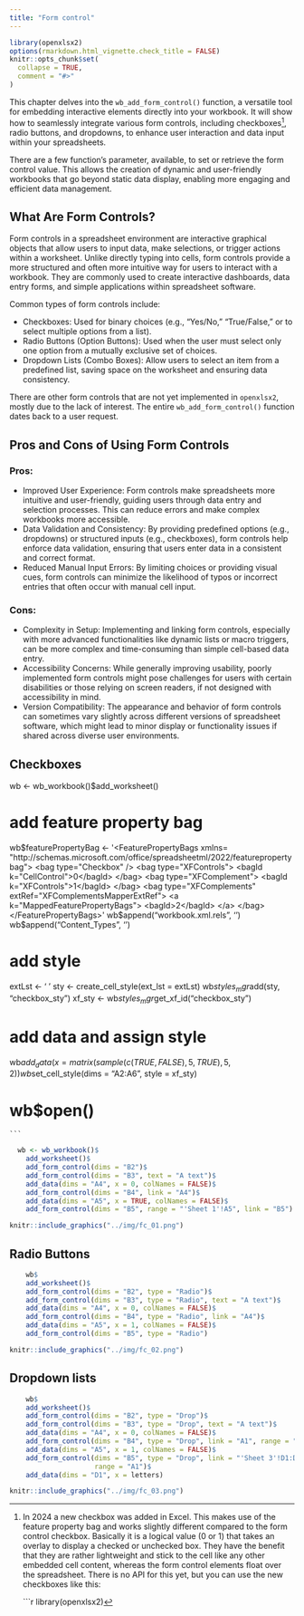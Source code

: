 ```yaml
---
title: "Form control"
---
```


```r
library(openxlsx2)
options(rmarkdown.html_vignette.check_title = FALSE)
knitr::opts_chunk$set(
  collapse = TRUE,
  comment = "#>"
)
```

This chapter delves into the `wb_add_form_control()` function, a versatile tool for embedding interactive elements directly into your workbook. It will show how to seamlessly integrate various form controls, including checkboxes[^openxlsx2_form_control-1], radio buttons, and dropdowns, to enhance user interaction and data input within your spreadsheets.

There are a few function's parameter, available, to set or retrieve the form control value. This allows the creation of dynamic and user-friendly workbooks that go beyond static data display, enabling more engaging and efficient data management.

## What Are Form Controls?

Form controls in a spreadsheet environment are interactive graphical objects that allow users to input data, make selections, or trigger actions within a worksheet. Unlike directly typing into cells, form controls provide a more structured and often more intuitive way for users to interact with a workbook. They are commonly used to create interactive dashboards, data entry forms, and simple applications within spreadsheet software.

Common types of form controls include:

-   Checkboxes: Used for binary choices (e.g., "Yes/No," "True/False," or to select multiple options from a list).
-   Radio Buttons (Option Buttons): Used when the user must select only one option from a mutually exclusive set of choices.
-   Dropdown Lists (Combo Boxes): Allow users to select an item from a predefined list, saving space on the worksheet and ensuring data consistency.

There are other form controls that are not yet implemented in `openxlsx2`, mostly due to the lack of interest. The entire `wb_add_form_control()` function dates back to a user request.

## Pros and Cons of Using Form Controls

### Pros:

-   Improved User Experience: Form controls make spreadsheets more intuitive and user-friendly, guiding users through data entry and selection processes. This can reduce errors and make complex workbooks more accessible.
-   Data Validation and Consistency: By providing predefined options (e.g., dropdowns) or structured inputs (e.g., checkboxes), form controls help enforce data validation, ensuring that users enter data in a consistent and correct format.
-   Reduced Manual Input Errors: By limiting choices or providing visual cues, form controls can minimize the likelihood of typos or incorrect entries that often occur with manual cell input.

### Cons:

-   Complexity in Setup: Implementing and linking form controls, especially with more advanced functionalities like dynamic lists or macro triggers, can be more complex and time-consuming than simple cell-based data entry.
-   Accessibility Concerns: While generally improving usability, poorly implemented form controls might pose challenges for users with certain disabilities or those relying on screen readers, if not designed with accessibility in mind.
-   Version Compatibility: The appearance and behavior of form controls can sometimes vary slightly across different versions of spreadsheet software, which might lead to minor display or functionality issues if shared across diverse user environments.

## Checkboxes

[^openxlsx2_form_control-1]: In 2024 a new checkbox was added in Excel. This makes use of the feature property bag and works slightly different compared to the form control checkbox. Basically it is a logical value (0 or 1) that takes an overlay to display a checked or unchecked box. They have the benefit that they are rather lightweight and stick to the cell like any other embedded cell content, whereas the form control elements float over the spreadsheet. There is no API for this yet, but you can use the new checkboxes like this:

    ```r
library(openxlsx2)

wb <- wb_workbook()$add_worksheet()

# add feature property bag
wb$featurePropertyBag <- '<FeaturePropertyBags xmlns=
"http://schemas.microsoft.com/office/spreadsheetml/2022/featurepropertybag">
 <bag type="Checkbox" />
 <bag type="XFControls">
  <bagId k="CellControl">0</bagId>
 </bag>
 <bag type="XFComplement">
  <bagId k="XFControls">1</bagId>
 </bag>
 <bag type="XFComplements" extRef="XFComplementsMapperExtRef">
  <a k="MappedFeaturePropertyBags">
   <bagId>2</bagId>
  </a>
 </bag>
</FeaturePropertyBags>'
wb$append("workbook.xml.rels",
  '<Relationship Id="rId5" Type=
  "http://schemas.microsoft.com/office/2022/11/relationships/FeaturePropertyBag"
  Target="featurePropertyBag/featurePropertyBag.xml"/>')
wb$append("Content_Types",
          '<Override PartName="/xl/featurePropertyBag/featurePropertyBag.xml"
          ContentType="application/vnd.ms-excel.featurepropertybag+xml"/>')

# add style
extLst <- '<extLst>
 <ext xmlns:xfpb=
 "http://schemas.microsoft.com/office/spreadsheetml/2022/featurepropertybag"
 uri="{C7286773-470A-42A8-94C5-96B5CB345126}">
  <xfpb:xfComplement i="0" />
 </ext>
</extLst>'
sty <- create_cell_style(ext_lst = extLst)
wb$styles_mgr$add(sty, "checkbox_sty")
xf_sty <- wb$styles_mgr$get_xf_id("checkbox_sty")

# add data and assign style
wb$add_data(x = matrix(sample(c(TRUE, FALSE), 5, TRUE), 5, 2))
wb$set_cell_style(dims = "A2:A6", style = xf_sty)

# wb$open()
    ```

```r
  wb <- wb_workbook()$
    add_worksheet()$
    add_form_control(dims = "B2")$
    add_form_control(dims = "B3", text = "A text")$
    add_data(dims = "A4", x = 0, colNames = FALSE)$
    add_form_control(dims = "B4", link = "A4")$
    add_data(dims = "A5", x = TRUE, colNames = FALSE)$
    add_form_control(dims = "B5", range = "'Sheet 1'!A5", link = "B5")
```

```r
knitr::include_graphics("../img/fc_01.png")
```

## Radio Buttons

```r
    wb$
    add_worksheet()$
    add_form_control(dims = "B2", type = "Radio")$
    add_form_control(dims = "B3", type = "Radio", text = "A text")$
    add_data(dims = "A4", x = 0, colNames = FALSE)$
    add_form_control(dims = "B4", type = "Radio", link = "A4")$
    add_data(dims = "A5", x = 1, colNames = FALSE)$
    add_form_control(dims = "B5", type = "Radio")
```

```r
knitr::include_graphics("../img/fc_02.png")
```

## Dropdown lists

```r
    wb$
    add_worksheet()$
    add_form_control(dims = "B2", type = "Drop")$
    add_form_control(dims = "B3", type = "Drop", text = "A text")$
    add_data(dims = "A4", x = 0, colNames = FALSE)$
    add_form_control(dims = "B4", type = "Drop", link = "A1", range = "D4:D15")$
    add_data(dims = "A5", x = 1, colNames = FALSE)$
    add_form_control(dims = "B5", type = "Drop", link = "'Sheet 3'!D1:D26",
                     range = "A1")$
    add_data(dims = "D1", x = letters)
```

```r
knitr::include_graphics("../img/fc_03.png")
```
